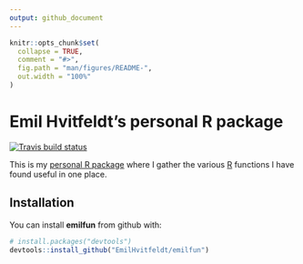 ```yaml
---
output: github_document
---
```


<!-- README.md is generated from README.Rmd. Please edit that file -->

```r
knitr::opts_chunk$set(
  collapse = TRUE,
  comment = "#>",
  fig.path = "man/figures/README-",
  out.width = "100%"
)
```

# Emil Hvitfeldt's personal R package

[![Travis build status](https://travis-ci.org/EmilHvitfeldt/emilfun.svg?branch=master)](https://travis-ci.org/EmilHvitfeldt/emilfun)

This is my [personal R package](https://hilaryparker.com/2013/04/03/personal-r-packages/) where I gather the various [R](https://www.r-project.org/) functions I have found useful in one place. 

## Installation

You can install **emilfun** from github with:

```r
# install.packages("devtools")
devtools::install_github("EmilHvitfeldt/emilfun")
```
